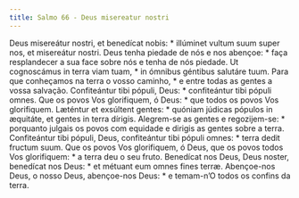 ```yaml
---
title: Salmo 66 - Deus misereatur nostri
---
```


<div class="grid grid-cols-2 gap-5">
  <span class="col-6 dropcaps text-justify">
    Deus misereátur nostri, et benedícat nobis: * illúminet vultum suum super
    nos, et misereátur nostri.
  </span>
  <span class="col-6 dropcaps text-justify">
    Deus tenha piedade de nós e nos abençoe: * faça resplandecer a sua face
    sobre nós e tenha de nós piedade.
  </span>
  <span class="col-6 text-justify">
    Ut cognoscámus in terra viam tuam, * in ómnibus géntibus salutáre tuum.
  </span>
  <span class="col-6 text-justify">
    Para que conheçamos na terra o vosso caminho, * e entre todas as gentes a
    vossa salvação.
  </span>
  <span class="col-6 text-justify">
    Confiteántur tibi pópuli, Deus: * confiteántur tibi pópuli omnes.
  </span>
  <span class="col-6 text-justify">
    Que os povos Vos glorifiquem, ó Deus: * que todos os povos Vos glorifiquem.
  </span>
  <span class="col-6 text-justify">
    Læténtur et exsúltent gentes: * quóniam júdicas pópulos in æquitáte, et
    gentes in terra dírigis.
  </span>
  <span class="col-6 text-justify">
    Alegrem-se as gentes e regozijem-se: * porquanto julgais os povos com
    equidade e dirigis as gentes sobre a terra.
  </span>
  <span class="col-6 text-justify">
    Confiteántur tibi pópuli, Deus, confiteántur tibi pópuli omnes: * terra
    dedit fructum suum.
  </span>
  <span class="col-6 text-justify">
    Que os povos Vos glorifiquem, ó Deus, que os povos todos Vos glorifiquem: *
    a terra deu o seu fruto.
  </span>
  <span class="col-6 text-justify">
    Benedícat nos Deus, Deus noster, benedícat nos Deus: * et métuant eum omnes
    fines terræ.
  </span>
  <span class="col-6 text-justify">
    Abençoe-nos Deus, o nosso Deus, abençoe-nos Deus: * e temam-n’O todos os
    confins da terra.
  </span>
</div>
